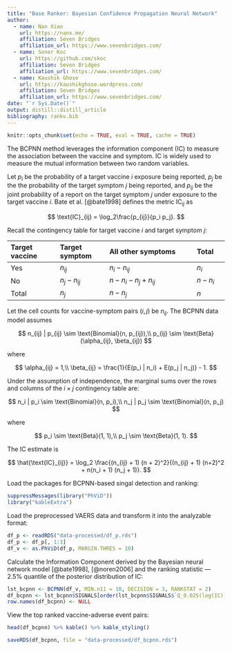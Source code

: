 ```yaml
---
title: "Base Ranker: Bayesian Confidence Propagation Neural Network"
author:
  - name: Nan Xiao
    url: https://nanx.me/
    affiliation: Seven Bridges
    affiliation_url: https://www.sevenbridges.com/
  - name: Soner Koc
    url: https://github.com/skoc
    affiliation: Seven Bridges
    affiliation_url: https://www.sevenbridges.com/
  - name: Kaushik Ghose
    url: https://kaushikghose.wordpress.com/
    affiliation: Seven Bridges
    affiliation_url: https://www.sevenbridges.com/
date: "`r Sys.Date()`"
output: distill::distill_article
bibliography: rankv.bib
---
```


```r
knitr::opts_chunk$set(echo = TRUE, eval = TRUE, cache = TRUE)
```

The BCPNN method leverages the information component (IC) to measure the association between the vaccine and symptom. IC is widely used to measure the mutual information between two random variables.

Let $p_i$ be the probability of a target vaccine $i$ exposure being reported, $p_j$ be the the probability of the target symptom $j$ being reported, and $p_{ij}$ be the joint probability of a report on the target symptom $j$ under exposure to the target vaccine $i$. Bate et al. [@bate1998] defines the metric $\text{IC}_{ij}$ as

$$
\text{IC}_{ij} = \log_2\frac{p_{ij}}{p_i p_j}.
$$

Recall the contingency table for target vaccine $i$ and target symptom $j$:

| Target vaccine | Target symptom | All other symptoms       | Total     |
| :------------- | :------------- | :----------------------- | :-------- |
| Yes            | $n_{ij}$       | $n_i - n_{ij}$           | $n_i$      |
| No             | $n_j - n_{ij}$ | $n - n_i - n_j + n_{ij}$ | $n - n_i$ |
| Total          | $n_j$          | $n - n_j$                | $n$       |

Let the cell counts for vaccine-symptom pairs $(i, j)$ be $n_{ij}$. The BCPNN data model assumes

$$
n_{ij} | p_{ij} \sim \text{Binomial}(n, p_{ij}),\\
p_{ij} \sim \text{Beta}(\alpha_{ij}, \beta_{ij})
$$

where

$$
\alpha_{ij} = 1,\\
\beta_{ij} = \frac{1}{E(p_i | n_i) + E(p_j | n_j)} - 1.
$$

Under the assumption of independence, the marginal sums over the rows and columns of the $i \times j$ contingency table are:

$$
n_i | p_i \sim \text{Binomial}(n, p_i),\\
n_j | p_j \sim \text{Binomial}(n, p_j)
$$

where

$$
p_i \sim \text{Beta}(1, 1),\\
p_j \sim \text{Beta}(1, 1).
$$

The IC estimate is

$$
\hat{\text{IC}_{ij}} = \log_2 \frac{(n_{ij} + 1) (n + 2)^2}{(n_{ij} + 1) (n+2)^2 + n(n_i + 1) (n_j + 1)}.
$$

Load the packages for BCPNN-based singal detection and ranking:

```r
suppressMessages(library("PhViD"))
library("kableExtra")
```

Load the preprocessed VAERS data and transform it into the analyzable format:

```r
df_p <- readRDS("data-processed/df_p.rds")
df_p <- df_p[, 1:3]
df_v <- as.PhViD(df_p, MARGIN.THRES = 10)
```

Calculate the Information Component derived by the Bayesian neural network model [@bate1998], [@noren2006] and the ranking statistic --- 2.5% quantile of the posterior distribution of IC:

```r
lst_bcpnn <- BCPNN(df_v, MIN.n11 = 10, DECISION = 3, RANKSTAT = 2)
df_bcpnn <- lst_bcpnn$SIGNALS[order(lst_bcpnn$SIGNALS$`Q_0.025(log(IC))`, decreasing = TRUE), 1:5]
row.names(df_bcpnn) <- NULL
```

View the top ranked vaccine-adverse event pairs:

```r
head(df_bcpnn) %>% kable() %>% kable_styling()
```

```r
saveRDS(df_bcpnn, file = "data-processed/df_bcpnn.rds")
```

